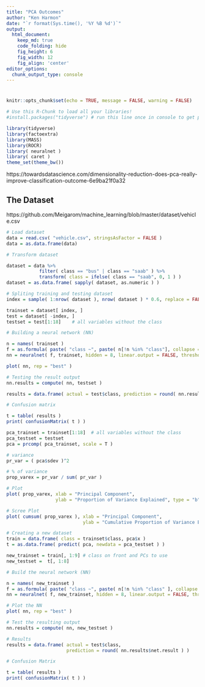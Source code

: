 ```yaml
---
title: "PCA Outcomes"
author: "Ken Harmon"
date: "`r format(Sys.time(), '%Y %B %d')`"
output:
  html_document:  
    keep_md: true
    code_folding: hide
    fig_height: 6
    fig_width: 12
    fig_align: 'center'
editor_options: 
  chunk_output_type: console
---
```


# {.tabset .tabset-fade}

```r
knitr::opts_chunk$set(echo = TRUE, message = FALSE, warning = FALSE)
```

```r
# Use this R-Chunk to load all your libraries!
#install.packages("tidyverse") # run this line once in console to get package

library(tidyverse)
library(factoextra)
library(MASS)
library(ROCR)
library( neuralnet )
library( caret )
theme_set(theme_bw())
```

https://towardsdatascience.com/dimensionality-reduction-does-pca-really-improve-classification-outcome-6e9ba21f0a32

## The Dataset

https://github.com/Meigarom/machine_learning/blob/master/dataset/vehicle.csv

```r
# Load dataset
data = read.csv( "vehicle.csv", stringsAsFactor = FALSE )
data = as.data.frame(data)

# Transform dataset

dataset = data %>% 
            filter( class == "bus" | class == "saab" ) %>%
            transform( class = ifelse( class == "saab", 0, 1 ) )
dataset = as.data.frame( sapply( dataset, as.numeric ) )

# Spliting training and testing dataset
index = sample( 1:nrow( dataset ), nrow( dataset ) * 0.6, replace = FALSE ) 

trainset = dataset[ index, ]
test = dataset[ -index, ]
testset = test[1:18]    # all variables without the class

# Building a neural network (NN)

n = names( trainset )
f = as.formula( paste( "class ~", paste( n[!n %in% "class"], collapse = "+" ) ) )
nn = neuralnet( f, trainset, hidden = 8, linear.output = FALSE, threshold = 0.01 )

plot( nn, rep = "best" )
```

```r
# Testing the result output
nn.results = compute( nn, testset )

results = data.frame( actual = test$class, prediction = round( nn.results$net.result ) )

# Confusion matrix

t = table( results )
print( confusionMatrix( t ) )
```

```r
pca_trainset = trainset[1:18]  # all variables without the class
pca_testset = testset
pca = prcomp( pca_trainset, scale = T )

# variance
pr_var = ( pca$sdev )^2 

# % of variance
prop_varex = pr_var / sum( pr_var )

# Plot
plot( prop_varex, xlab = "Principal Component", 
                  ylab = "Proportion of Variance Explained", type = "b" )

# Scree Plot
plot( cumsum( prop_varex ), xlab = "Principal Component", 
                            ylab = "Cumulative Proportion of Variance Explained", type = "b" )
```

```r
# Creating a new dataset
train = data.frame( class = trainset$class, pca$x )
t = as.data.frame( predict( pca, newdata = pca_testset ) )

new_trainset = train[, 1:9] # class on front and PCs to use
new_testset =  t[, 1:8]

# Build the neural network (NN)

n = names( new_trainset )
f = as.formula( paste( "class ~", paste( n[!n %in% "class" ], collapse = "+" ) ) )
nn = neuralnet( f, new_trainset, hidden = 8, linear.output = FALSE, threshold=0.01 )

# Plot the NN
plot( nn, rep = "best" )
```

```r
# Test the resulting output
nn.results = compute( nn, new_testset )

# Results
results = data.frame( actual = test$class, 
                      prediction = round( nn.results$net.result ) )

# Confusion Matrix

t = table( results ) 
print( confusionMatrix( t ) )
```

